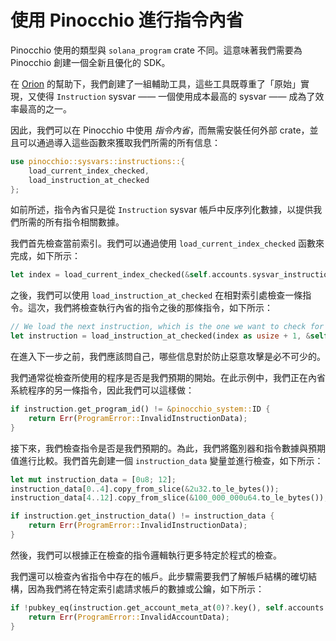 
# 使用 Pinocchio 進行指令內省

Pinocchio 使用的類型與 `solana_program` crate 不同。這意味著我們需要為 Pinocchio 創建一個全新且優化的 SDK。

在 [Orion](https://x.com/BasedOrion_) 的幫助下，我們創建了一組輔助工具，這些工具既尊重了「原始」實現，又使得 `Instruction` sysvar —— 一個使用成本最高的 sysvar —— 成為了效率最高的之一。

因此，我們可以在 Pinocchio 中使用 *指令內省*，而無需安裝任何外部 crate，並且可以通過導入這些函數來獲取我們所需的所有信息：

```rust
use pinocchio::sysvars::instructions::{
    load_current_index_checked, 
    load_instruction_at_checked
}; 
```

<ArticleSection name="如何使用內省" id="how-to-use-introspection" level="h2" />

如前所述，指令內省只是從 `Instruction` sysvar 帳戶中反序列化數據，以提供我們所需的所有指令相關數據。

我們首先檢查當前索引。我們可以通過使用 `load_current_index_checked` 函數來完成，如下所示：

```rust
let index = load_current_index_checked(&self.accounts.sysvar_instructions)?;
```

之後，我們可以使用 `load_instruction_at_checked` 在相對索引處檢查一條指令。這次，我們將檢查執行內省的指令之後的那條指令，如下所示：

```rust
// We load the next instruction, which is the one we want to check for the correct input.
let instruction = load_instruction_at_checked(index as usize + 1, &self.accounts.sysvar_instructions)?;
```

在進入下一步之前，我們應該問自己，哪些信息對於防止惡意攻擊是必不可少的。

我們通常從檢查所使用的程序是否是我們預期的開始。在此示例中，我們正在內省系統程序的另一條指令，因此我們可以這樣做：

```rust
if instruction.get_program_id() != &pinocchio_system::ID {
    return Err(ProgramError::InvalidInstructionData);
}
```

接下來，我們檢查指令是否是我們預期的。為此，我們將鑑別器和指令數據與預期值進行比較。我們首先創建一個 `instruction_data` 變量並進行檢查，如下所示：

```rust
let mut instruction_data = [0u8; 12];
instruction_data[0..4].copy_from_slice(&2u32.to_le_bytes());
instruction_data[4..12].copy_from_slice(&100_000_000u64.to_le_bytes());

if instruction.get_instruction_data() != instruction_data {
    return Err(ProgramError::InvalidInstructionData);
}
```

然後，我們可以根據正在檢查的指令邏輯執行更多特定於程式的檢查。

我們還可以檢查內省指令中存在的帳戶。此步驟需要我們了解帳戶結構的確切結構，因為我們將在特定索引處請求帳戶的數據或公鑰，如下所示：

```rust
if !pubkey_eq(instruction.get_account_meta_at(0)?.key(), self.accounts.from.key()) {
    return Err(ProgramError::InvalidAccountData);
}
```
